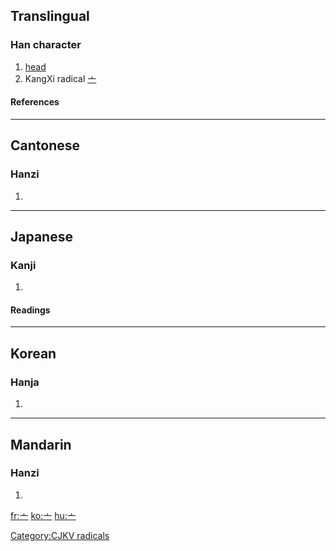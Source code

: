 ==Translingual==
{{Han stroke|[[Image:亠-order.gif]]}}
===Han character===
{{Han char|rad=亠|as=00|sn=2|four=|canj=戈一 (IM), X戈一 (XIM)}}
# [[head]]
# KangXi radical [[Wiktionary:Chinese radical index 亠|亠]]
====References====
{{Han ref|kx=0088.020|dkj=00286|dj=0184.120|hdz=10279.040|uh=4EA0|ud=20128}}
----
==Cantonese==
===Hanzi===
{{yue-hanzi|jyut=[[tau4]]|y=[[tau4]]}}
# {{defn|Cantonese}}
----
==Japanese==
===Kanji===
{{ja-kanji|grade=9|rs=亠00}}
# {{defn|Japanese}}
====Readings====
{{ja-readings|on=[[とう]] (tō), [[ず]] (zu)|kun=[[けいさん]] (keisan), [[なべぶた]] (nabebuta)}}
----
==Korean==
===Hanja===
{{ko-hanja|hangeul=두|rv=du|mr=tu}}
# {{defn|Korean}}
----
==Mandarin==
===Hanzi===
{{cmn-hanzi|pin=[[tóu]] ([[tou2]]), [[wú]] ([[wu2]])|wg=[[t'ou2|t'ou<sup>2</sup>]], [[wu2|wu<sup>2</sup>]]}}
# {{defn|Mandarin}}

[[Category:CJKV radicals]]

[[fr:亠]]
[[ko:亠]]
[[hu:亠]]
